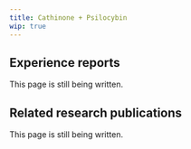---
title: Cathinone + Psilocybin
wip: true
---

## Experience reports

This page is still being written.

## Related research publications

This page is still being written.

